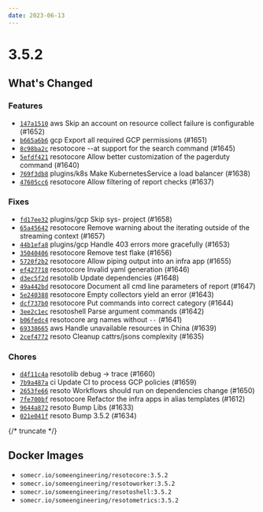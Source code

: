```yaml
---
date: 2023-06-13
---
```


# 3.5.2

## What's Changed

### Features

- [`147a1510`](https://github.com/someengineering/resoto/commit/147a1510) <span class="badge badge--secondary">aws</span> Skip an account on resource collect failure is configurable (#1652)
- [`b665a6b6`](https://github.com/someengineering/resoto/commit/b665a6b6) <span class="badge badge--secondary">gcp</span> Export all required GCP permissions (#1651)
- [`8c98ba2c`](https://github.com/someengineering/resoto/commit/8c98ba2c) <span class="badge badge--secondary">resotocore</span> --at support for the search command (#1645)
- [`5efdf421`](https://github.com/someengineering/resoto/commit/5efdf421) <span class="badge badge--secondary">resotocore</span> Allow better customization of the pagerduty command (#1640)
- [`769f3db8`](https://github.com/someengineering/resoto/commit/769f3db8) <span class="badge badge--secondary">plugins/k8s</span> Make KubernetesService a load balancer (#1638)
- [`47605cc6`](https://github.com/someengineering/resoto/commit/47605cc6) <span class="badge badge--secondary">resotocore</span> Allow filtering of report checks (#1637)

### Fixes

- [`fd17ee32`](https://github.com/someengineering/resoto/commit/fd17ee32) <span class="badge badge--secondary">plugins/gcp</span> Skip sys- project (#1658)
- [`65a45642`](https://github.com/someengineering/resoto/commit/65a45642) <span class="badge badge--secondary">resotocore</span> Remove warning about the iterating outside of the streaming context (#1657)
- [`44b1efa8`](https://github.com/someengineering/resoto/commit/44b1efa8) <span class="badge badge--secondary">plugins/gcp</span> Handle 403 errors more gracefully (#1653)
- [`35040406`](https://github.com/someengineering/resoto/commit/35040406) <span class="badge badge--secondary">resotocore</span> Remove test flake (#1656)
- [`5720f2b2`](https://github.com/someengineering/resoto/commit/5720f2b2) <span class="badge badge--secondary">resotocore</span> Allow piping output into an infra app (#1655)
- [`ef427718`](https://github.com/someengineering/resoto/commit/ef427718) <span class="badge badge--secondary">resotocore</span> Invalid yaml generation (#1646)
- [`d3ec5f2d`](https://github.com/someengineering/resoto/commit/d3ec5f2d) <span class="badge badge--secondary">resotolib</span> Update dependencies (#1648)
- [`49a442bd`](https://github.com/someengineering/resoto/commit/49a442bd) <span class="badge badge--secondary">resotocore</span> Document all cmd line parameters of report (#1647)
- [`5e240388`](https://github.com/someengineering/resoto/commit/5e240388) <span class="badge badge--secondary">resotocore</span> Empty collectors yield an error (#1643)
- [`dcf737b0`](https://github.com/someengineering/resoto/commit/dcf737b0) <span class="badge badge--secondary">resotocore</span> Put commands into correct category (#1644)
- [`3ee2c1ec`](https://github.com/someengineering/resoto/commit/3ee2c1ec) <span class="badge badge--secondary">resotoshell</span> Parse argument commands (#1642)
- [`b06fedc4`](https://github.com/someengineering/resoto/commit/b06fedc4) <span class="badge badge--secondary">resotocore</span> arg names without `--` (#1641)
- [`69338665`](https://github.com/someengineering/resoto/commit/69338665) <span class="badge badge--secondary">aws</span> Handle unavailable resources in China (#1639)
- [`2cef4772`](https://github.com/someengineering/resoto/commit/2cef4772) <span class="badge badge--secondary">resoto</span> Cleanup cattrs/jsons complexity (#1635)

### Chores

- [`d4f11c4a`](https://github.com/someengineering/resoto/commit/d4f11c4a) <span class="badge badge--secondary">resotolib</span> debug -> trace (#1660)
- [`7b9a487a`](https://github.com/someengineering/resoto/commit/7b9a487a) <span class="badge badge--secondary">ci</span> Update CI to process GCP policies (#1659)
- [`2653fe66`](https://github.com/someengineering/resoto/commit/2653fe66) <span class="badge badge--secondary">resoto</span> Workflows should run on dependencies change (#1650)
- [`7fe700bf`](https://github.com/someengineering/resoto/commit/7fe700bf) <span class="badge badge--secondary">resotocore</span> Refactor the infra apps in alias templates (#1612)
- [`9644a872`](https://github.com/someengineering/resoto/commit/9644a872) <span class="badge badge--secondary">resoto</span> Bump Libs (#1633)
- [`021e041f`](https://github.com/someengineering/resoto/commit/021e041f) <span class="badge badge--secondary">resoto</span> Bump 3.5.2 (#1634)

{/* truncate */}

## Docker Images

- `somecr.io/someengineering/resotocore:3.5.2`
- `somecr.io/someengineering/resotoworker:3.5.2`
- `somecr.io/someengineering/resotoshell:3.5.2`
- `somecr.io/someengineering/resotometrics:3.5.2`
